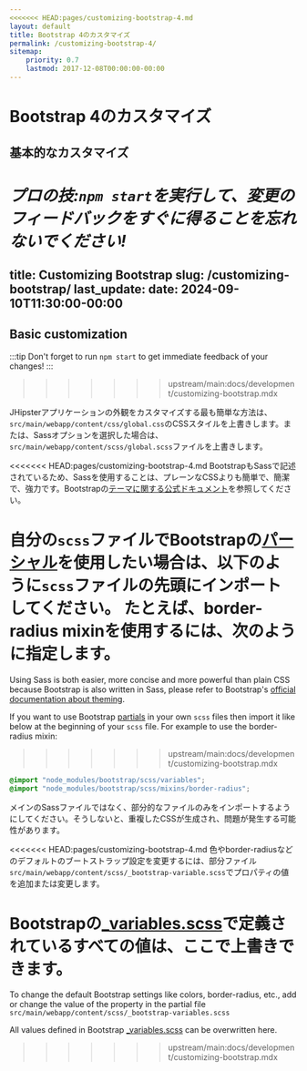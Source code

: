 ```yaml
---
<<<<<<< HEAD:pages/customizing-bootstrap-4.md
layout: default
title: Bootstrap 4のカスタマイズ
permalink: /customizing-bootstrap-4/
sitemap:
    priority: 0.7
    lastmod: 2017-12-08T00:00:00-00:00
---
```


# <i class="fa fa-css3"></i> Bootstrap 4のカスタマイズ

## 基本的なカスタマイズ

_プロの技:`npm start`を実行して、変更のフィードバックをすぐに得ることを忘れないでください!_
=======
title: Customizing Bootstrap
slug: /customizing-bootstrap/
last_update:
  date: 2024-09-10T11:30:00-00:00
---

## Basic customization
:::tip
Don't forget to run `npm start` to get immediate feedback of your changes!
:::
>>>>>>> upstream/main:docs/development/customizing-bootstrap.mdx

JHipsterアプリケーションの外観をカスタマイズする最も簡単な方法は、
`src/main/webapp/content/css/global.css`のCSSスタイルを上書きします。または、Sassオプションを選択した場合は、`src/main/webapp/content/scss/global.scss`ファイルを上書きします。

<<<<<<< HEAD:pages/customizing-bootstrap-4.md
BootstrapもSassで記述されているため、Sassを使用することは、プレーンなCSSよりも簡単で、簡潔で、強力です。Bootstrapの[テーマに関する公式ドキュメント](https://getbootstrap.com/docs/4.0/getting-started/theming/)を参照してください。

自分の`scss`ファイルでBootstrapの[パーシャル](http://sass-lang.com/guide)を使用したい場合は、以下のように`scss`ファイルの先頭にインポートしてください。
たとえば、border-radius mixinを使用するには、次のように指定します。
=======
Using Sass is both easier, more concise and more powerful than plain CSS because Bootstrap is also written in Sass, please refer to Bootstrap's [official documentation about theming](https://getbootstrap.com/docs/5.3/customize/sass/).

If you want to use Bootstrap [partials](https://sass-lang.com/guide/#partials) in your own `scss` files then import it like below at the beginning of your `scss` file.
For example to use the border-radius mixin:
>>>>>>> upstream/main:docs/development/customizing-bootstrap.mdx

```css
@import "node_modules/bootstrap/scss/variables";
@import "node_modules/bootstrap/scss/mixins/border-radius";
```

メインのSassファイルではなく、部分的なファイルのみをインポートするようにしてください。そうしないと、重複したCSSが生成され、問題が発生する可能性があります。

<<<<<<< HEAD:pages/customizing-bootstrap-4.md
色やborder-radiusなどのデフォルトのブートストラップ設定を変更するには、部分ファイル`src/main/webapp/content/scss/_bootstrap-variable.scss`でプロパティの値を追加または変更します。

Bootstrapの[_variables.scss](https://github.com/twbs/bootstrap/blob/v4-dev/scss/_variables.scss)で定義されているすべての値は、ここで上書きできます。
=======
To change the default Bootstrap settings like colors, border-radius, etc., add or change the value of the property in the partial file `src/main/webapp/content/scss/_bootstrap-variables.scss`

All values defined in Bootstrap [_variables.scss](https://github.com/twbs/bootstrap/blob/main/scss/_variables.scss) can be overwritten here.
>>>>>>> upstream/main:docs/development/customizing-bootstrap.mdx

